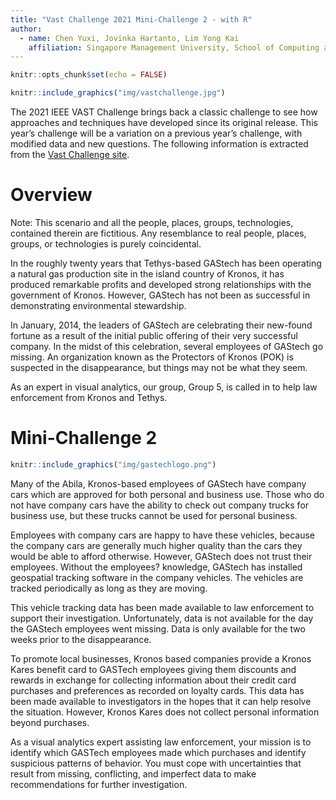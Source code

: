 ```yaml
---
title: "Vast Challenge 2021 Mini-Challenge 2 - with R"
author:
  - name: Chen Yuxi, Jovinka Hartanto, Lim Yong Kai
    affiliation: Singapore Management University, School of Computing and Information Systems
---
```


```r
knitr::opts_chunk$set(echo = FALSE)
```

```r
knitr::include_graphics("img/vastchallenge.jpg")
```


The 2021 IEEE VAST Challenge brings back a classic challenge to see how approaches and techniques have developed since its original release. This year’s challenge will be a variation on a previous year’s challenge, with modified data and new questions. The following information is extracted from the [Vast Challenge site](https://vast-challenge.github.io/2021/).

# Overview
Note: This scenario and all the people, places, groups, technologies, contained therein are fictitious. Any resemblance to real people, places, groups, or technologies is purely coincidental.

In the roughly twenty years that Tethys-based GAStech has been operating a natural gas production site in the island country of Kronos, it has produced remarkable profits and developed strong relationships with the government of Kronos. However, GAStech has not been as successful in demonstrating environmental stewardship.

In January, 2014, the leaders of GAStech are celebrating their new-found fortune as a result of the initial public offering of their very successful company. In the midst of this celebration, several employees of GAStech go missing. An organization known as the Protectors of Kronos (POK) is suspected in the disappearance, but things may not be what they seem.

As an expert in visual analytics, our group, Group 5, is called in to help law enforcement from Kronos and Tethys.

# Mini-Challenge 2

```r
knitr::include_graphics("img/gastechlogo.png")
```
Many of the Abila, Kronos-based employees of GAStech have company cars which are approved for both personal and business use. Those who do not have company cars have the ability to check out company trucks for business use, but these trucks cannot be used for personal business.

Employees with company cars are happy to have these vehicles, because the company cars are generally much higher quality than the cars they would be able to afford otherwise. However, GAStech does not trust their employees. Without the employees? knowledge, GAStech has installed geospatial tracking software in the company vehicles. The vehicles are tracked periodically as long as they are moving.

This vehicle tracking data has been made available to law enforcement to support their investigation. Unfortunately, data is not available for the day the GAStech employees went missing. Data is only available for the two weeks prior to the disappearance.

To promote local businesses, Kronos based companies provide a Kronos Kares benefit card to GASTech employees giving them discounts and rewards in exchange for collecting information about their credit card purchases and preferences as recorded on loyalty cards. This data has been made available to investigators in the hopes that it can help resolve the situation. However, Kronos Kares does not collect personal information beyond purchases.

As a visual analytics expert assisting law enforcement, your mission is to identify which GASTech employees made which purchases and identify suspicious patterns of behavior. You must cope with uncertainties that result from missing, conflicting, and imperfect data to make recommendations for further investigation.
